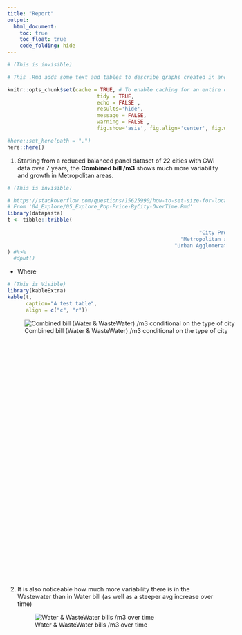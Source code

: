 ```yaml
---
title: "Report"
output:
  html_document:
    toc: true
    toc_float: true
    code_folding: hide
---
```




```r
# (This is invisible)

# This .Rmd adds some text and tables to describe graphs created in another REPO and copied in ./images

knitr::opts_chunk$set(cache = TRUE, # To enable caching for an entire document
							 tidy = TRUE, 
							 echo = FALSE , 
							 results='hide',  
							 message = FALSE, 
							 warning = FALSE , 
							 fig.show='asis', fig.align='center', fig.width=6, fig.height=6)

#here::set_here(path = ".")
here::here()
```



1. Starting from a reduced balanced panel dataset of 22 cities with GWI data over 7 years, the **Combined bill /m3** shows much more variability and growth in Metropolitan areas. 

```r
# (This is invisible)

# https://stackoverflow.com/questions/15625990/how-to-set-size-for-local-image-using-knitr-for-markdown
# From '04_Explore/05_Explore_Pop-Price-ByCity-OverTime.Rmd'
library(datapasta)
t <- tibble::tribble(
                                                                         ~f,   ~n,
                                                              "City Proper",   7L,
                                                        "Metropolitan area", 127L,
                                                      "Urban Agglomeration",  12L
) #%>%
  #dput()
```

+ Where 
```r
# (This is Visible)
library(kableExtra)
kable(t, 
      caption="A test table", 
      align = c("c", "r"))
```



<div style="width:800px; height:600px">
![Combined bill (Water & WasteWater) /m3 conditional on the type of city](images/01_PanelCoplotStatType.png)
</div>

<!-- ![Combined bill (Water & WasteWater) /m3 conditional on the type of city](.././05_Output/01_PanelCoplotStatType.png){width=80%} -->

2. It is also noticeable how much more variability there is in the Wastewater than in Water bill (as well as a steeper avg increase over time)
<div style="width:800px; height:8600px">
![Water & WasteWater bills /m3 over time](images/02_BoxplotTime.png)
</div>


3. Interestingly NON-Capital  areas have much higher prices on avg 
<div style="width:800px; height:8600px">
![Water & WasteWater bills /m3 in Capital or Non-Capital cities](images/05_PriceCapOrNot.png)
